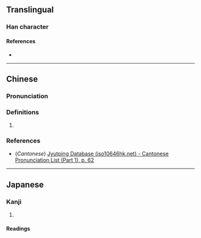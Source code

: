 {{character info/new}}
==Translingual==

===Han character===
{{Han char|rn=5|rad=乙|as=07|sn=8|four=52717|canj=QLN|ids=⿱折乙}}

====References====
* {{Han ref|kx=0084.180|dkj=00191|dj=0171.230|hdz=10054.010|uh=4E74|ud=20084}}

----

==Chinese==
{{zh-forms}}

===Pronunciation===
{{zh-pron
|m=xué
|c=zyut6
|mc=
|oc=
|ma=
|cat=v
}}

===Definitions===
{{zh-hanzi}}

# {{zh-alt-form|𢯳}}

===References===
* (''Cantonese'') [http://www.iso10646hk.net/jp/document/download.jsp Jyutping Database (iso10646hk.net) - Cantonese Pronunciation List (Part 1), p. 62]

----

==Japanese==

===Kanji===
{{ja-kanji|grade=|rs=乙07}}

# {{rfdef|ja|sort=乙07}}

====Readings====
{{ja-readings
|goon=ぜち
|kanon=せつ
|kun=ひね-る
}}